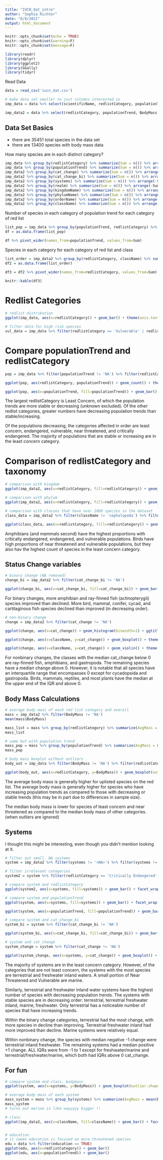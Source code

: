 ```yaml
---
title: "IUCN_dat_intro"
author: "Sophia Richter"
date: "6/8/2021"
output: html_document
---
```


```r
knitr::opts_chunk$set(echo = TRUE)
knitr::opts_chunk$set(warning=F)
knitr::opts_chunk$set(message=F)
```


```r
library(readr)
library(dplyr)
library(ggplot2)
library(GGally)
library(tidyr)
```

Read Data
```r
data = read_csv('iucn_dat.csv')

# make data set smaller to just columns interested in
imp_data = data %>% select(scientificName, redlistCategory, populationTrend, BodyMass)

imp_data2 = data %>% select(redlistCategory, populationTrend, BodyMass, cat_change, cat_change_bi, systems, realm, kingdomName, phylumName, orderName, className)

```

## Data Set Basics
 - there are 35451 total species in the data set
 - there are 13400 species with body mass data
 
How many species are in each distinct category? 
```r
imp_data %>% group_by(redlistCategory) %>% summarize(Sum = n()) %>% arrange(-Sum)
imp_data %>% group_by(populationTrend) %>% summarize(Sum = n()) %>% arrange(-Sum)
imp_data2 %>% group_by(cat_change) %>% summarize(Sum = n()) %>% arrange(-Sum)
imp_data2 %>% group_by(cat_change_bi) %>% summarize(Sum = n()) %>% arrange(-Sum)
imp_data2 %>% group_by(systems) %>% summarize(Sum = n()) %>% arrange(-Sum)
imp_data2 %>% group_by(realm) %>% summarize(Sum = n()) %>% arrange(-Sum)
imp_data2 %>% group_by(kingdomName) %>% summarize(Sum = n()) %>% arrange(-Sum)
imp_data2 %>% group_by(phylumName) %>% summarize(Sum = n()) %>% arrange(-Sum)
imp_data2 %>% group_by(orderName) %>% summarize(Sum = n()) %>% arrange(-Sum)
imp_data2 %>% group_by(className) %>% summarize(Sum = n()) %>% arrange(-Sum)
```

Number of species in each category of population trend for each category of red list
```r
list_pop = imp_data %>% group_by(populationTrend, redlistCategory) %>% summarize(Sum = n()) 
df = as.data.frame(list_pop)

df %>% pivot_wider(names_from=populationTrend, values_from=Sum)
```

Species in each category for each category of red list and class
```r
list_order = imp_data2 %>% group_by(redlistCategory, className) %>% summarize(Sum = n()) 
df2 = as.data.frame(list_order)

df3 = df2 %>% pivot_wider(names_from=redlistCategory, values_from=Sum)

knitr::kable(df3)
```


# Redlist Categories
```r

# redlist distribution
ggplot(imp_data, aes(x=redlistCategory)) + geom_bar() + theme(axis.text.x = element_text(angle = 90)) +ggtitle("Number of Species in Each Redlist Category")

# filter data for high risk species
vul_data = imp_data %>% filter(redlistCategory == 'Vulnerable' | redlistCategory == 'Near Threatened' | redlistCategory == 'Endangered' | redlistCategory == 'Critically Endangered')
```

# Compare populationTrend and redlistCategory
```r
pop = imp_data %>% filter(populationTrend != 'NA') %>% filter(redlistCategory != 'Data Deficient') %>% filter(redlistCategory != 'Extinct') %>%  filter(redlistCategory != 'Extinct in the Wild')

ggplot(pop, aes(redlistCategory, populationTrend)) + geom_count() + theme(axis.text.x = element_text(angle = 90)) + ggtitle("Count of Population Trend and Vulnerable Categories")

ggplot(pop, aes(x=populationTrend, fill=populationTrend)) + geom_bar() + facet_wrap(~redlistCategory) + theme(axis.text.x=element_blank()) + ggtitle("Comparison of Population Trend and Redlist Category")
```

The largest redlistCategory is Least Concern, of which the population trends are more stable or decreasing (unknown excluded). Of the other redlist categories, greater numbers have decreasing population trends than stable/increasing. 

Of the populations decreasing, the categories affected in order are least concern, endangered, vulnerable, near threatened, and critically endangered. The majority of populations that are stable or increasing are in the least concern category. 

# Comparison of redlistCategory and taxonomy
```r
# comparison with kingdom
ggplot(imp_data2, aes(x=redlistCategory, fill=redlistCategory)) + geom_bar() + facet_wrap(~kingdomName) + theme(axis.text.x=element_blank()) + ggtitle("Red List Category and Kingdom")

# comparison with phylum
ggplot(imp_data2, aes(x=redlistCategory, fill=redlistCategory)) + geom_bar() + facet_wrap(~phylumName) + theme(axis.text.x=element_blank()) + ggtitle("Red List Category and Phylum")

# comparison with classes that have over 1000 species in the dataset
class_data = imp_data2 %>% filter(className != 'cephalopoda') %>% filter(className != 'gastropoda') %>% filter(className !='pinopsida') %>% filter(className != 'cycadopsida') %>% filter(className != 'reptilia') %>% filter(className != 'myxini')

ggplot(class_data, aes(x=redlistCategory, fill=redlistCategory)) + geom_bar() + facet_wrap(~className) + theme(axis.text.x=element_blank()) + ggtitle("Red List Category and Class")
```

Amphibians (and mammals second) have the highest proportions with critically endangered, endangered, and vulnerable populations. Birds have high proportions of near threatened and vulnerable populations, but they also hav the highest count of species in the least concern category. 

## Status Change variables
```r
# binary change (NA removed)
change_bi = imp_data2 %>% filter(cat_change_bi != 'NA')

ggplot(change_bi, aes(x=cat_change_bi, fill=cat_change_bi)) + geom_bar() + facet_wrap(~className) + theme(axis.text.x=element_blank()) + ggtitle("Class and Status Change")
```

For binary changes, more amphibian and ray-finned fish (actinopterygii) species improved than declined. More bird, mammal, conifer, cycad, and cartilaginous fish species declined than improved (in decreasing order). 

```r
# non-binary change
change = imp_data2 %>% filter(cat_change != 'NA')

ggplot(change, aes(x=cat_change)) + geom_histogram(binwidth=1) + ggtitle("Distribution of Status Change Across Species")

ggplot(change, aes(x=className, y=cat_change)) + geom_boxplot() + theme(axis.text.x = element_text(angle = 90)) + ggtitle("Status Change Across Class")

ggplot(change, aes(x=className, y=cat_change)) + geom_violin() + theme(axis.text.x = element_text(angle = 90)) + ggtitle("Status Change Across Class")

```

For nonbinary changes, the classes with the median cat_change below 0 are ray-finned fish, amphibians, and gastropoda. The remaining species have a median change above 0. However, it is notable that all species have an interquartile range that encompasses 0 except for cycadopsida and gastropoda. Birds, mammals, reptiles, and most plants have the median at the upper end of the IQR and above 0. 

## Body Mass Calculations
```r
# average body mass of each red list category and overall
mass = imp_data2 %>% filter(BodyMass != 'NA')
mean(mass$BodyMass)

mass_list = mass %>% group_by(redlistCategory) %>% summarize(AvgMass = mean(BodyMass), MedMass = median(BodyMass)) %>% arrange(-AvgMass)
mass_list 

# same but with population trend
mass_pop = mass %>% group_by(populationTrend) %>% summarize(AvgMass = mean(BodyMass), MedMass = median(BodyMass)) %>% arrange(-AvgMass)
mass_pop

# body mass boxplot without outliers
body_out = imp_data %>% filter(BodyMass != 'NA') %>% filter(redlistCategory != 'Data Deficient') %>% filter(redlistCategory != 'Extinct in the Wild')

ggplot(body_out, aes(x=redlistCategory, y=BodyMass)) + geom_boxplot(outlier.shape = NA) + coord_cartesian(ylim = quantile(body_out$BodyMass, c(0.1, 0.93))) + ggtitle("Distribution of Body Mass Across Redlist Category (outliers excluded)")

```

The average body mass is generally higher for uplisted species on the red list. The average body mass is generally higher for species who have increasing population trends as compared to those with decreasing or stable trends (this may be in part due to differences in sample size). 

The median body mass is lower for species of least concern and near threatened as compared to the median body mass of other categories. (when outliers are ignored)

## Systems
I thought this might be interesting, even though you didn't mention looking at it. 

```r
# filter out small, NA systems
system = imp_data2 %>% filter(systems != '<NA>') %>% filter(systems != 'Marine|Marine') %>% filter(systems != 'Freshwater (=Inland waters)|Marine|Marine')

# filter irrelevant categories
system2 = system %>% filter(redlistCategory == 'Critically Endangered' | redlistCategory == 'Endangered' | redlistCategory == 'Least Concern' | redlistCategory == 'Near Threatened' | redlistCategory == 'Vulnerable')

# compare system and redlistCategory
ggplot(system2, aes(x=systems, fill=systems)) + geom_bar() + facet_wrap(~redlistCategory, labeller = labeller(redlistCategory = label_wrap_gen(10))) + theme(axis.text.x=element_blank()) + ggtitle("Comparison of Redlist Category and System")

# compare system and populationTrend
ggplot(system, aes(x=systems, fill=systems)) + geom_bar() + facet_wrap(~populationTrend) + theme(axis.text.x=element_blank()) + ggtitle("Comparison of Population Trend and System")

ggplot(system, aes(x=populationTrend, fill=populationTrend)) + geom_bar() + facet_wrap(~systems, labeller = labeller(systems = label_wrap_gen(10))) + theme(axis.text.x=element_blank()) + ggtitle("Comparison of Population Trend and System")

# compare system and cat_change_bi
system_bi = system %>% filter(cat_change_bi != 'NA')

ggplot(system_bi, aes(x=cat_change_bi, fill=cat_change_bi)) + geom_bar() + facet_wrap(~systems, labeller = labeller(systems = label_wrap_gen(10))) + theme(axis.text.x=element_blank()) + ggtitle("System and Status Change")

# system and cat_change
system_change = system %>% filter(cat_change != 'NA')

ggplot(system_change, aes(x=systems, y=cat_change)) + geom_boxplot() + theme(axis.text.x = element_text(angle = 90)) + ggtitle("System and Status Change")
```
The majority of systems are in the least concern category. However, of the categories that are not least concern, the systems with the most species are terrestrial and freshwater inland waters. A small portion of Near Threatened and Vulnerable are marine. 

Similarly, terrestrial and freshwater inland water systems have the highest number of species with decreasing population trends. The systems with stable species are in decreasing order: terrestrial, terrestrial freshwater inland, marine, freshwater. Only terrestrial has a noticeable number of species that have increasing trends. 

Within the binary change categories, terrestrial had the most change, with more species in decline than improving. Terrestrial freshwater inland had more improved than decline. Marine systems were relatively equal. 

Within nonbinary change, the species with median negative -1 change were terrestrial inland freshwater. The remaining systems had a median positive +1 change. ALL IQRs were from -1 to 1 except for freshwater/marine and terrestrial/freshwater/marine, which both had IQRs above 0 cat_change. 


## For fun
```r
# compare system and class, bodymass
ggplot(system, aes(x=systems, y=BodyMass)) + geom_boxplot(outlier.shape = NA) + coord_cartesian(ylim = quantile(body_out$BodyMass, c(0.1, 0.999))) + theme(axis.text.x = element_text(angle = 90)) + ggtitle("Body Mass and System")

# average body mass of each system
mass_system = mass %>% group_by(systems) %>% summarize(AvgMass = mean(BodyMass), MedMass = median(BodyMass)) %>% arrange(-AvgMass)
mass_system
# turns out marine is like wayyyyy bigger !!

# class
ggplot(imp_data2, aes(x=className, fill=className)) + geom_bar() + facet_wrap(~systems, labeller = labeller(systems = label_wrap_gen(10))) + theme(axis.text.x=element_blank()) + ggtitle("System and Class")


# education
# it seems education is focused on more threatened species
edu = data %>% filter(education == TRUE)
ggplot(edu, aes(x=redlistCategory)) + geom_bar()
ggplot(edu, aes(x=populationTrend)) + geom_bar()
```

